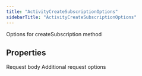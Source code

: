 ```yaml
---
title: "ActivityCreateSubscriptionOptions"
sidebarTitle: "ActivityCreateSubscriptionOptions"
---
```


Options for createSubscription method

## Properties

<ParamField name="body" type="[ActivityCreateSubscriptionRequest](/xdks/typescript/reference/interfaces/ActivityCreateSubscriptionRequest)">
Request body
</ParamField>





<ParamField name="requestOptions" type="[RequestOptions](/xdks/typescript/reference/interfaces/RequestOptions)">
Additional request options
</ParamField>




